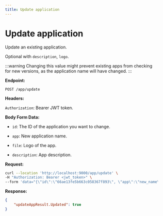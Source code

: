 ```yaml
---
title: Update application
---
```


# Update application

Update an existing application.

Optional with `description`, `logo`. 

:::warning
Changing this value might prevent existing apps from checking for new versions, as the application name will have changed.
:::

**Endpoint:**

`POST /app/update`

**Headers:**

`Authorization`: Bearer JWT token.

**Body Form Data:**

- `id`: The ID of the application you want to change.

- `app`: New application name.

- `file`: Logo of the app.

- `description`: App description.

**Request:**
```bash
curl --location 'http://localhost:9000/app/update' \
-H "Authorization: Bearer <jwt_token>" \
--form 'data="{\"id\":\"66ae13fe5b663c058367f893\", \"app\":\"new_name\"}"'
```

**Response:**

```json
{
    "updateAppResult.Updated": true
}
```
